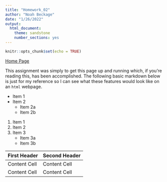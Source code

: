 ```yaml
---
title: "Homework_02"
author: "Noah Beckage"
date: "1/26/2022"
output: 
  html_document: 
    theme: sandstone
    number_sections: yes
---
```


```r
knitr::opts_chunk$set(echo = TRUE)
```

[Home Page](index.html)

This assignment was simply to get this page up and running which, if you're reading this, has been accomplished. The following basic markdown below is just for my reference so I can see what these features would look like on an `html` webpage.

* Item 1
* Item 2
    + Item 2a
    + Item 2b
    
1. Item 1
2. Item 2
3. Item 3
    + Item 3a
    + Item 3b
    
    
First Header  | Second Header
------------- | -------------
Content Cell  | Content Cell
Content Cell  | Content Cell

